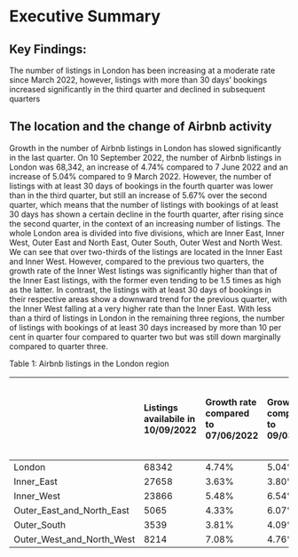 # Executive Summary
## Key Findings: 
The number of listings in London has been increasing at a moderate rate since March 2022, however, listings with more than 30 days' bookings increased significantly in the third quarter and declined in subsequent quarters




## The location and the change of Airbnb activity

Growth in the number of Airbnb listings in London has slowed significantly in the last quarter. On 10 September 2022, the number of Airbnb listings in London was 68,342, an increase of 4.74% compared to 7 June 2022 and an increase of 5.04% compared to 9 March 2022. However, the number of listings with at least 30 days of bookings in the fourth quarter was lower than in the third quarter, but still an increase of 5.67% over the second quarter, which means that the number of listings with bookings of at least 30 days has shown a certain decline in the fourth quarter, after rising since the second quarter, in the context of an increasing number of listings. The whole London area is divided into five divisions, which are Inner East, Inner West, Outer East and North East, Outer South, Outer West and North West. We can see that over two-thirds of the listings are located in the Inner East and Inner West. However, compared to the previous two quarters, the growth rate of the Inner West listings was significantly higher than that of the Inner East listings, with the former even tending to be 1.5 times as high as the latter. In contrast, the listings with at least 30 days of bookings in their respective areas show a downward trend for the previous quarter, with the Inner West falling at a very higher rate than the Inner East. With less than a third of listings in London in the remaining three regions, the number of listings with bookings of at least 30 days increased by more than 10 per cent in quarter four compared to quarter two but was still down marginally compared to quarter three.

Table 1: Airbnb listings in the London region


|                             | Listings availabile in 10/09/2022 | Growth rate compared to 07/06/2022  |Growth rate compared to 09/03/2022|Listings reserved at least 30 days in the last quarter | Growth rate compared to the previous quarter | Growth rate compared to the second quarter|  
|           :----             | :---- | :----     | :---- | :---- | :----  | :----  |
|  London                     | 68342 | 4.74%     | 5.04% | 54811 | -1.53% | 5.67%  |
|  Inner_East                 | 27658 | 3.63%     | 3.80% | 23943 | -0.01% | 4.13%  |
|  Inner_West                 | 23866 | 5.48%     | 6.54% | 18763 | -3.93% | 3.98%  |
|  Outer_East_and_North_East  | 5065  | 4.33%     | 6.07% | 3481  | -0.71% | 14.47% |
|  Outer_South                | 3539  | 3.81%     | 4.09% | 2569  | -1.04% | 11.12% |
|  Outer_West_and_North_West  | 8214  | 7.08%     | 4.76% | 6055  | -0.44% | 10.47% |